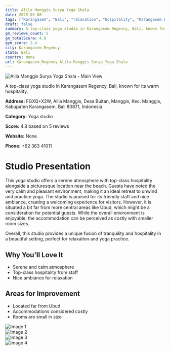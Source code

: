 ```yaml
---
title: Alila Manggis Surya Yoga Shala
date: 2025-03-08
tags: ["Karangasem", "Bali", "relaxation", "hospitality", "Karangasem Regency"]  
draft: false
summary: A top-class yoga studio in Karangasem Regency, Bali, known for its warm hospitality.
gm_reviews_count: 5
gm_totalScore: 4.8
gym_score: 2.4
city: Karangasem_Regency
state: Bali
country: None
url: Karangasem_Regency_Alila_Manggis_Surya_Yoga_Shala
---
```


<div className="aspect-[16/9] relative my-8">
  <img 
    src="https://lh5.googleusercontent.com/p/AF1QipNPy-Fzms4NSGB20tdY7jnRZp8R6XHSU4B1nu8h=w1920-h1080-k-no"
    alt="Alila Manggis Surya Yoga Shala - Main View"
    className="object-cover absolute inset-0 w-full h-full rounded-lg"
  />
</div>

A top-class yoga studio in Karangasem Regency, Bali, known for its warm hospitality.

**Address:** FGXQ+X2W, Alila Manggis, Desa Buitan, Manggis, Kec. Manggis, Kabupaten Karangasem, Bali 80871, Indonesia

**Category:** Yoga studio

**Score:** 4.8 based on 5 reviews

**Website:** None

**Phone:** +62 363 41011

# Studio Presentation

This yoga studio offers a serene atmosphere with top-class hospitality alongside a picturesque location near the beach. Guests have noted the very calm and pleasant environment, making it an ideal retreat to unwind and practice yoga. The studio is praised for its friendly staff and nice ambiance, creating a welcoming experience for visitors. However, it is situated a bit far from more central areas like Ubud, which might be a consideration for potential guests. While the overall environment is enjoyable, the accommodation can be perceived as costly with smaller room sizes.

Overall, this studio provides a unique fusion of tranquility and hospitality in a beautiful setting, perfect for relaxation and yoga practice.

## Why You'll Love It

- Serene and calm atmosphere
- Top-class hospitality from staff
- Nice ambiance for relaxation

## Areas for Improvement

- Located far from Ubud
- Accommodations considered costly
- Rooms are small in size

<div className="grid grid-cols-1 xl:grid-cols-2 gap-4 my-8">
<div className="aspect-[4/3] relative"><img src="https://lh5.googleusercontent.com/p/AF1QipP0kIsQfktTlo3Ip1xyeCh8rZNFImDczLQpFTRW=w1920-h1080-k-no" alt="Image 1" className="object-cover absolute inset-0 w-full h-full rounded-lg" /></div>
<div className="aspect-[4/3] relative"><img src="https://lh5.googleusercontent.com/p/AF1QipPmZy2OHxM1h_VCsugzF8RaQUVNDMHslEPPWpCa=w1920-h1080-k-no" alt="Image 2" className="object-cover absolute inset-0 w-full h-full rounded-lg" /></div>
<div className="aspect-[4/3] relative"><img src="https://lh5.googleusercontent.com/p/AF1QipMgOHGwws1vUWMNiZUzzogv9wR5v4vMckRnxGns=w1920-h1080-k-no" alt="Image 3" className="object-cover absolute inset-0 w-full h-full rounded-lg" /></div>
<div className="aspect-[4/3] relative"><img src="https://lh5.googleusercontent.com/p/AF1QipO24S-1zqmtajU8SGdeBq0ZYvR5firAIV8n-_4m=w1920-h1080-k-no" alt="Image 4" className="object-cover absolute inset-0 w-full h-full rounded-lg" /></div>
</div>